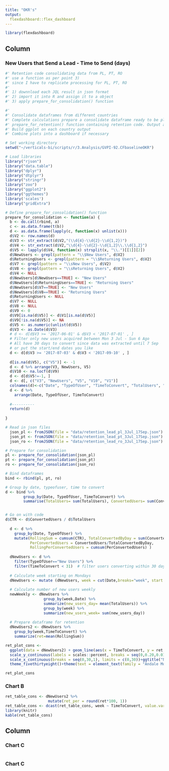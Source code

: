 ```yaml
---
title: "OKR's"
output: 
  flexdashboard::flex_dashboard
---
```


```r
library(flexdashboard)
```

Column {data-width=600}
-----------------------------------------------------------------------

### New Users that Send a Lead - Time to Send (days)  

```r
#' Retention code consolidating data from PL, PT, RO
#' use a function as per point 3)
#' since I have to replicate processing for PL, PT, RO
#' 
#' 1) downnload each JQL result in json format
#' 2) import it into R and assign it to a object
#' 3) apply prepare_for_consolidation() function

#' 
#' Consolidate dataframes from different countries
#' Complete calculations prepare a consolidate dataframe ready to be plot
#' prepare_for_retention() function containing retention code. Output a table with retention by week.
#' Build ggplot on each country output
#' Combine plots into a dashboard if necessary

# Set working directory
setwd("~/verticals-bi/scripts/r/3.Analysis/GVPI-92.CFbaselineOKR")

# Load libraries
library("rjson")
library("data.table")
library("dplyr")
library("dtplyr")
library("stringr")
library("zoo")
library("ggplot2")
library("ggthemes")
library('scales')
library("gridExtra")

# Define prepare_for_consolidation() function
prepare_for_consolidation <- function(a) { 
  b <- do.call(rbind, a) 
  c <- as.data.frame(t(b))
  d <- as.data.frame(lapply(c, function(x) unlist(x)))
  d$V2 <- row.names(d)
  d$V3 <- str_extract(d$V2,"(\\d{4}-\\d{2}-\\d{1,2})")
  d$V4 <- str_extract(d$V2,"\\d{4}-\\d{2}-\\d{1,2}\\.\\d{1,2}")
  d$V5 <- lapply(d$V4, function(x) strsplit(x, "\\.")[[1]][2])
  d$NewUsers <- grepl(pattern = "\\$New Users", d$V2)
  d$ReturningUsers <- grepl(pattern = "\\$Returning Users", d$V2)
  d$V7 <- grepl(pattern = "\\sNew Users", d$V2)
  d$V8 <- grepl(pattern = "\\sReturning Users", d$V2)
  d$V4 <- NULL
  d$NewUsers[d$NewUsers==TRUE] <- "New Users"
  d$NewUsers[d$ReturningUsers==TRUE] <- "Returning Users"
  d$NewUsers[d$V7==TRUE] <- "New Users"
  d$NewUsers[d$V8==TRUE] <- "Returning Users"
  d$ReturningUsers <- NULL
  d$V7 <- NULL
  d$V8 <- NULL
  d$V9 <- 0
  d$V9[is.na(d$V5)] <- d$V1[is.na(d$V5)]
  d$V9[!is.na(d$V5)] <- NA
  d$V5 <- as.numeric(unlist(d$V5))
  d$V3 <- as.Date(d$V3) 
  # d <- d[d$V3 >= '2017-06-01' & d$V3 < '2017-07-01' , ]
  # Filter only new users acquired between Mon 3 Jul - Sun 6 Ago
  # All have 30 days to convert since data was extracted until 7 Sep
  # or put the start/end dates you like
  d <- d[d$V3 >= '2017-07-03' & d$V3 < '2017-09-10' , ]
  
  d[is.na(d$V5), c("V5")] <- -1
  d <- d %>% arrange(V3, NewUsers, V5)
  d$V10 <- na.locf(d$V9) 
  d <- d[d$V5!=-1, ]
  d <- d[, c("V3", "NewUsers", "V5", "V10", "V1")]
  colnames(d)<-c("Date", "TypeOfUser", "TimeToConvert", "TotalUsers", "ConvertedUsers")
  d <- d %>% 
    arrange(Date, TypeOfUser, TimeToConvert)
  
  #----------
  return(d)
  
}

# Read in json files
  json_pl <- fromJSON(file = "data/retention_lead_pl_3Jul_17Sep.json")
  json_pt <- fromJSON(file = "data/retention_lead_pt_3Jul_17Sep.json")
  json_ro <- fromJSON(file = "data/retention_lead_ro_3Jul_17Sep.json")

# Prepare for consolidation  
pl <- prepare_for_consolidation(json_pl)
pt <- prepare_for_consolidation(json_pt)
ro <- prepare_for_consolidation(json_ro)

# Bind dataframes
bind <- rbind(pl, pt, ro)

# Group by date, typeofuser, time to convert
d <- bind %>%
        group_by(Date, TypeOfUser, TimeToConvert) %>%
        summarise(TotalUsers= sum(TotalUsers), ConvertedUsers= sum(ConvertedUsers))


# Go on with code
d$CTR <- d$ConvertedUsers / d$TotalUsers
  
  d <- d %>% 
    group_by(Date, TypeOfUser) %>% 
    mutate(RollingSum = cumsum(CTR), TotalConvertedByDay = sum(ConvertedUsers), 
           PerConvertedUsers = ConvertedUsers/TotalConvertedByDay, 
           RollingPerConvertedUsers = cumsum(PerConvertedUsers) )
  
  dNewUsers <- d %>% 
    filter(TypeOfUser=="New Users") %>% 
    filter(TimeToConvert < 31)  # filter users converting within 30 days
  
  # Calculate week starting on Mondays                      
  dNewUsers <- mutate (dNewUsers, week = cut(Date,breaks="week", start.on.monday=T))
  
  # Calculate number of new users weekly
  newWeekly <- dNewUsers %>%
                 group_by(week,Date) %>%
                 summarize(new_users_day= mean(TotalUsers)) %>%
                 group_by(week) %>%
                 summarize(new_users_week= sum(new_users_day))
  
  # Prepare dataframe for retention
  dNewUsers2 <- dNewUsers %>%
    group_by(week,TimeToConvert) %>%
    summarize(ret=mean(RollingSum))

ret_plot_cons <- 
  ggplot(data = dNewUsers2) + geom_line(aes(x = TimeToConvert, y = ret, colour = week))+
  scale_y_continuous(labels = scales::percent, breaks = seq(0,0.20,0.01), limits = c(0,0.20))+
  scale_x_continuous(breaks = seq(0,30,1), limits = c(0,30))+ggtitle("New Users That Send a Lead - Time to Send (days)", subtitle = "Consolidated: otomoto.pl + standvirtual.pt + autovit.ro")+
  theme_fivethirtyeight()+theme(text = element_text(family = "Andale Mono"))+xlab("days to convert") + ylab("% new users") 

ret_plot_cons 
```


### Chart B

```r
ret_table_cons <- dNewUsers2 %>%
                   mutate(ret_per = round(ret*100, 1))
ret_table_cons <- dcast(ret_table_cons, week ~ TimeToConvert, value.var="ret_per")
library(knitr)
kable(ret_table_cons)
```

Column {data-width=400}
-------------------------------------
### Chart C
```r

```

### Chart C
```r

```

